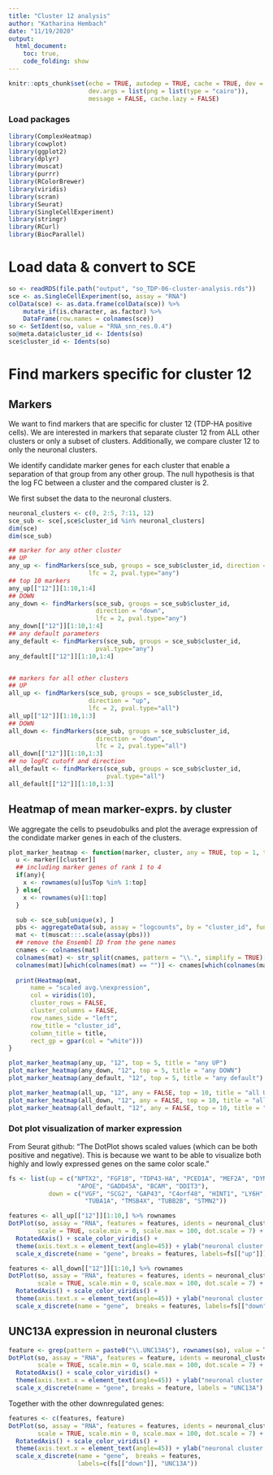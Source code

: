 ```yaml
---
title: "Cluster 12 analysis"
author: "Katharina Hembach"
date: "11/19/2020"
output: 
  html_document:
    toc: true,
    code_folding: show
---
```

```r
knitr::opts_chunk$set(echo = TRUE, autodep = TRUE, cache = TRUE, dev = "png",
                      dev.args = list(png = list(type = "cairo")), 
                      message = FALSE, cache.lazy = FALSE)
```

### Load packages

```r
library(ComplexHeatmap)
library(cowplot)
library(ggplot2)
library(dplyr)
library(muscat)
library(purrr)
library(RColorBrewer)
library(viridis)
library(scran)
library(Seurat)
library(SingleCellExperiment)
library(stringr)
library(RCurl)
library(BiocParallel)
```

# Load data & convert to SCE

```r
so <- readRDS(file.path("output", "so_TDP-06-cluster-analysis.rds"))
sce <- as.SingleCellExperiment(so, assay = "RNA")
colData(sce) <- as.data.frame(colData(sce)) %>% 
    mutate_if(is.character, as.factor) %>% 
    DataFrame(row.names = colnames(sce))
so <- SetIdent(so, value = "RNA_snn_res.0.4")
so@meta.data$cluster_id <- Idents(so)
sce$cluster_id <- Idents(so)
```


# Find markers specific for cluster 12

## Markers 

We want to find markers that are specific for cluster 12 (TDP-HA positive cells).
We are interested in markers that separate cluster 12 from ALL other clusters or only a subset of clusters.
Additionally, we compare cluster 12 to only the neuronal clusters.

We identify candidate marker genes for each cluster that enable a separation of that group from any other group. The null hypothesis is that the log FC between a cluster and the compared cluster is 2.

We first subset the data to the neuronal clusters.
```r
neuronal_clusters <- c(0, 2:5, 7:11, 12)
sce_sub <- sce[,sce$cluster_id %in% neuronal_clusters]
dim(sce)
dim(sce_sub)
```


```r
## marker for any other cluster
## UP
any_up <- findMarkers(sce_sub, groups = sce_sub$cluster_id, direction = "up", 
                      lfc = 2, pval.type="any")
## top 10 markers
any_up[["12"]][1:10,1:4]
## DOWN
any_down <- findMarkers(sce_sub, groups = sce_sub$cluster_id, 
                        direction = "down", 
                        lfc = 2, pval.type="any")
any_down[["12"]][1:10,1:4]
## any default parameters
any_default <- findMarkers(sce_sub, groups = sce_sub$cluster_id, 
                        pval.type="any")
any_default[["12"]][1:10,1:4]


## markers for all other clusters
## UP
all_up <- findMarkers(sce_sub, groups = sce_sub$cluster_id, 
                      direction = "up", 
                      lfc = 2, pval.type="all")
all_up[["12"]][1:10,1:3]
## DOWN
all_down <- findMarkers(sce_sub, groups = sce_sub$cluster_id, 
                        direction = "down", 
                        lfc = 2, pval.type="all")
all_down[["12"]][1:10,1:3]
## no logFC cutoff and direction
all_default <- findMarkers(sce_sub, groups = sce_sub$cluster_id, 
                           pval.type="all")
all_default[["12"]][1:10,1:3]
```

## Heatmap of mean marker-exprs. by cluster
We aggregate the cells to pseudobulks and plot the average expression of the condidate marker genes in each of the clusters. 
```r
plot_marker_heatmap <- function(marker, cluster, any = TRUE, top = 1, title = "") {
  u <- marker[[cluster]]
  ## including marker genes of rank 1 to 4
  if(any){
    x <- rownames(u)[u$Top %in% 1:top]
  } else{
    x <- rownames(u)[1:top]
  }

  sub <- sce_sub[unique(x), ]
  pbs <- aggregateData(sub, assay = "logcounts", by = "cluster_id", fun = "mean")
  mat <- t(muscat:::.scale(assay(pbs)))
  ## remove the Ensembl ID from the gene names
  cnames <- colnames(mat)
  colnames(mat) <- str_split(cnames, pattern = "\\.", simplify = TRUE)[,2] 
  colnames(mat)[which(colnames(mat) == "")] <- cnames[which(colnames(mat) == "")]
  
  print(Heatmap(mat,
      name = "scaled avg.\nexpression",
      col = viridis(10),
      cluster_rows = FALSE,
      cluster_columns = FALSE,
      row_names_side = "left",
      row_title = "cluster_id",
      column_title = title,
      rect_gp = gpar(col = "white")))
}

plot_marker_heatmap(any_up, "12", top = 5, title = "any UP")
plot_marker_heatmap(any_down, "12", top = 5, title = "any DOWN")
plot_marker_heatmap(any_default, "12", top = 5, title = "any default")
```

```r
plot_marker_heatmap(all_up, "12", any = FALSE, top = 10, title = "all UP")
plot_marker_heatmap(all_down, "12", any = FALSE, top = 10, title = "all DOWN")
plot_marker_heatmap(all_default, "12", any = FALSE, top = 10, title = "all default")
```

### Dot plot visualization of marker expression

From Seurat github:
"The DotPlot shows scaled values (which can be both positive and negative). This is because we want to be able to visualize both highly and lowly expressed genes on the same color scale."

```r
fs <- list(up = c("NPTX2", "FGF18", "TDP43-HA", "PCED1A", "MEF2A", "DYNC2H1", 
                   "APOE", "GADD45A", "BCAM", "DDIT3"),
           down = c("VGF", "SCG2", "GAP43", "C4orf48", "HINT1", "LY6H", 
                     "TUBA1A", "TMSB4X", "TUBB2B", "STMN2"))

features <- all_up[["12"]][1:10,] %>% rownames
DotPlot(so, assay = "RNA", features = features, idents = neuronal_clusters, 
        scale = TRUE, scale.min = 0, scale.max = 100, dot.scale = 7) + 
  RotatedAxis() + scale_color_viridis() + 
  theme(axis.text.x = element_text(angle=45)) + ylab("neuronal cluster ID") + 
  scale_x_discrete(name = "gene", breaks = features, labels=fs[["up"]])

features <- all_down[["12"]][1:10,] %>% rownames
DotPlot(so, assay = "RNA", features = features, idents = neuronal_clusters, 
        scale = TRUE, scale.min = 0, scale.max = 100, dot.scale = 7) + 
  RotatedAxis() + scale_color_viridis() + 
  theme(axis.text.x = element_text(angle=45)) + ylab("neuronal cluster ID") + 
  scale_x_discrete(name = "gene",  breaks = features, labels=fs[["down"]])
```

## UNC13A expression in neuronal clusters

```r
feature <- grep(pattern = paste0("\\.UNC13A$"), rownames(so), value = TRUE)
DotPlot(so, assay = "RNA", features = feature, idents = neuronal_clusters, 
        scale = TRUE, scale.min = 0, scale.max = 100, dot.scale = 7) + 
  RotatedAxis() + scale_color_viridis() + 
  theme(axis.text.x = element_text(angle=45)) + ylab("neuronal cluster ID") + 
  scale_x_discrete(name = "gene", breaks = feature, labels = "UNC13A")
```

Together with the other downregulated genes:
```r
features <- c(features, feature)
DotPlot(so, assay = "RNA", features = features, idents = neuronal_clusters, 
        scale = TRUE, scale.min = 0, scale.max = 100, dot.scale = 7) + 
  RotatedAxis() + scale_color_viridis() + 
  theme(axis.text.x = element_text(angle=45)) + ylab("neuronal cluster ID") + 
  scale_x_discrete(name = "gene",  breaks = features, 
                   labels=c(fs[["down"]], "UNC13A"))
```
